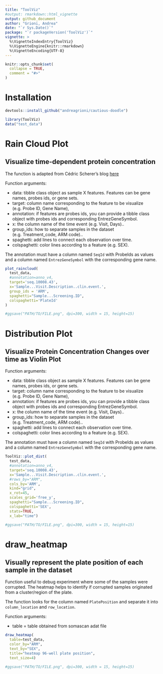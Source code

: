 ```yaml
---
title: "ToolViz"
#output: rmarkdown::html_vignette
output: github_document
author: "Grioni, Andrea"
date: "`r Sys.Date()`"
package: "`r packageVersion('ToolViz')`"
vignette: >
  %\VignetteIndexEntry{ToolViz}
  %\VignetteEngine{knitr::rmarkdown}
  %\VignetteEncoding{UTF-8}
---
```


```r
knitr::opts_chunk$set(
  collapse = TRUE,
  comment = "#>"
)
```

# Installation

```r
devtools::install_github("andreagrioni/cautious-doodle")
```

```r
library(ToolViz)
data("test_data")
```

# Rain Cloud Plot
## Visualize time-dependent protein concentration

The function is adapted from Cédric Scherer's blog [here](https://www.cedricscherer.com/2021/06/06/visualizing-distributions-with-raincloud-plots-and-how-to-create-them-with-ggplot2/)

Function arguments:

- data: tibble class object as sample X features. Features can be gene names, probes ids, or gene sets.
- target: column name corresponding to the feature to be visualize (e.g. Probe ID, Gene Name),
- annotation: if features are probes ids, you can provide a tibble class object with probes ids and corresponding EntrezGeneSymbol.
- x: the column name of the time event (e.g. Visit, Days)..
- group_ids: how to separate samples in the dataset (e.g. Treatment_code, ARM code)..
- spaghetti: add lines to connect each observation over time.
- colspaghetti: color lines according to a feature (e.g. SEX).

The annotation must have a column named `SeqId` with ProbeIds as values and a column named `EntrezGeneSymbol` with the corresponding gene name.

```r
plot_raincloud(
  test_data,
  #annotation=anno_v4,
  target='seq.10008.43',
  x='Sample...Visit.Description..clin.event.',
  group_ids = 'ARM',
  spaghetti="Sample...Screening.ID",
  colspaghetti='PlateId'
)

#ggsave("PATH/TO/FILE.png", dpi=300, width = 15, height=15)
```

# Distribution Plot
## Visualize Protein Concentration Changes over time as Violin Plot

Function arguments:

- data: tibble class object as sample X features. Features can be gene names, probes ids, or gene sets.
- target: column name corresponding to the feature to be visualize (e.g. Probe ID, Gene Name),
- annotation: if features are probes ids, you can provide a tibble class object with probes ids and corresponding EntrezGeneSymbol.
- x: the column name of the time event (e.g. Visit, Days)..
- group_ids: how to separate samples in the dataset (e.g. Treatment_code, ARM code)..
- spaghetti: add lines to connect each observation over time.
- colspaghetti: color lines according to a feature (e.g. SEX).

The annotation must have a column named `SeqId` with ProbeIds as values and a column named `EntrezGeneSymbol` with the corresponding gene name.

```r
ToolViz::plot_dist(
  test_data,
  #annotation=anno_v4,
  target='seq.10008.43',
  x='Sample...Visit.Description..clin.event.',
  #rows_by="ARM",
  cols_by='ARM',
  kind="grid",
  x_rot=45,
  scales_grid='free_y',
  spaghetti="Sample...Screening.ID",
  colspaghetti='SEX',
  stats=TRUE,
  x_lab="time")

#ggsave("PATH/TO/FILE.png", dpi=300, width = 15, height=15)

```

# draw_heatmap
## Visually represent the plate position of each sample in the dataset

Function useful to debug experiment where some of the samples were corrupted.
The heatmap helps to identify if corrupted samples originated from a cluster/region of the plate.

The function looks for the column named `PlatePosition` and separate it into `column_location` and `row_location`.

Function arguments:

- table = table obtained from somascan adat file

```r

draw_heatmap(
  table=test_data,
  color_by="ARM",
  text_by="SEX",
  title="heatmap 96-well plate position",
  text_size=4)

#ggsave("PATH/TO/FILE.png", dpi=300, width = 15, height=15)
```
